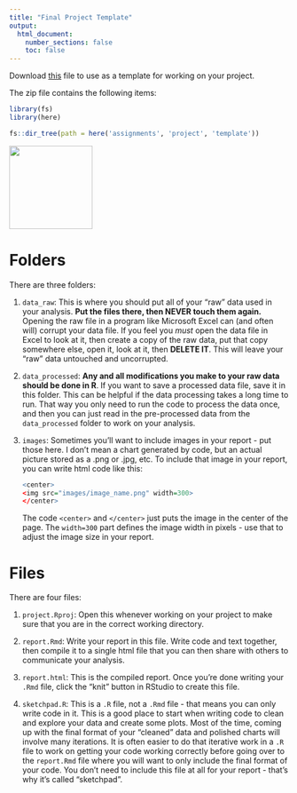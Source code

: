 ```yaml
---
title: "Final Project Template"
output:
  html_document:
    number_sections: false
    toc: false
---
```


Download [this](assignments/project/project_template.zip) file to use as a template for working on your project.

The zip file contains the following items:

```r
library(fs)
library(here)

fs::dir_tree(path = here('assignments', 'project', 'template'))
```

<img src="assignments/project/images/project_template_files.png" width=150>

# Folders

There are three folders:

1. `data_raw`: This is where you should put all of your "raw" data used in your analysis. **Put the files there, then NEVER touch them again.** Opening the raw file in a program like Microsoft Excel can (and often will) corrupt your data file. If you feel you _must_ open the data file in Excel to look at it, then create a copy of the raw data, put that copy somewhere else, open it, look at it, then **DELETE IT**. This will leave your "raw" data untouched and uncorrupted.

2. `data_processed`: **Any and all modifications you make to your raw data should be done in R**. If you want to save a processed data file, save it in this folder. This can be helpful if the data processing takes a long time to run. That way you only need to run the code to process the data once, and then you can just read in the pre-processed data from the `data_processed` folder to work on your analysis.

3. `images`: Sometimes you'll want to include images in your report - put those here. I don't mean a chart generated by code, but an actual picture stored as a .png or .jpg, etc. To include that image in your report, you can write html code like this:

    ```r
    <center>
    <img src="images/image_name.png" width=300>
    </center>
    ```
    The code `<center>` and `</center>` just puts the image in the center of the page. The `width=300` part defines the image width in pixels - use that to adjust the image size in your report.

# Files

There are four files:

1. `project.Rproj`: Open this whenever working on your project to make sure that you are in the correct working directory.

2. `report.Rmd`: Write your report in this file. Write code and text together, then compile it to a single html file that you can then share with others to communicate your analysis.

3. `report.html`: This is the compiled report. Once you're done writing your `.Rmd` file, click the "knit" button in RStudio to create this file.

4. `sketchpad.R`: This is a `.R` file, not a `.Rmd` file - that means you can only write code in it. This is a good place to start when writing code to clean and explore your data and create some plots. Most of the time, coming up with the final format of your "cleaned" data and polished charts will involve many iterations. It is often easier to do that iterative work in a `.R` file to work on getting your code working correctly before going over to the `report.Rmd` file where you will want to only include the final format of your code. You don't need to include this file at all for your report - that's why it's called "sketchpad".

